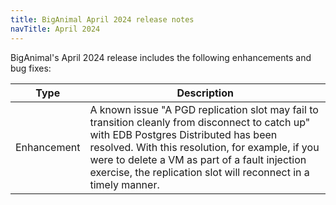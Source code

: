 ```yaml
---
title: BigAnimal April 2024 release notes
navTitle: April 2024
---
```


BigAnimal's April 2024 release includes the following enhancements and bug fixes:

| Type | Description |
|------|-------------|
| Enhancement | A known issue "A PGD replication slot may fail to transition cleanly from disconnect to catch up" with EDB Postgres Distributed has been resolved. With this resolution, for example, if you were to delete a VM as part of a fault injection exercise, the replication slot will reconnect in a timely manner. |


